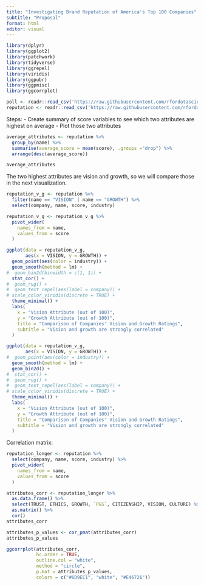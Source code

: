 ```yaml
---
title: "Investigating Brand Reputation of America's Top 100 Companies"
subtitle: "Proposal"
format: html
editor: visual
---
```


```r
library(dplyr)
library(ggplot2)
library(patchwork)
library(tidyverse)
library(ggrepel)
library(viridis)
library(ggpubr)
library(ggpmisc)
library(ggcorrplot)
```

```r
poll <- readr::read_csv('https://raw.githubusercontent.com/rfordatascience/tidytuesday/master/data/2022/2022-05-31/poll.csv') 
reputation <- readr::read_csv('https://raw.githubusercontent.com/rfordatascience/tidytuesday/master/data/2022/2022-05-31/reputation.csv')
```

Steps:
- Create summary of score variables to see which two attributes are highest on average
- Plot those two attributes

```r
average_attributes <- reputation %>%
  group_by(name) %>%
  summarise(average_score = mean(score), .groups ="drop") %>%
  arrange(desc(average_score))

average_attributes

```

The two highest attributes are vision and growth, so we will compare those in the next visualization. 

```r

reputation_v_g <- reputation %>%
  filter(name == "VISION" | name == "GROWTH") %>%
  select(company, name, score, industry)

reputation_v_g <- reputation_v_g %>%
  pivot_wider(
    names_from = name,
    values_from = score
  )

```

```r
ggplot(data = reputation_v_g,
       aes(x = VISION, y = GROWTH)) +
  geom_point(aes(color = industry)) +
  geom_smooth(method = lm) + 
#  geom_bin2d(binwidth = c(1, 1)) +
  stat_cor() +  
#  geom_rug() +
#  geom_text_repel(aes(label = company)) + 
# scale_color_viridis(discrete = TRUE) +
  theme_minimal() + 
  labs(
    x = "Vision Attribute (out of 100)",
    y = "Growth Attribute (out of 100)",
    title = "Comparison of Companies' Vision and Growth Ratings",
    subtitle = "Vision and growth are strongly correlated"
  )
```

```r
ggplot(data = reputation_v_g,
       aes(x = VISION, y = GROWTH)) +
#  geom_point(aes(color = industry)) +
  geom_smooth(method = lm) + 
  geom_bin2d() +
#  stat_cor() +  
#  geom_rug() +
#  geom_text_repel(aes(label = company)) + 
# scale_color_viridis(discrete = TRUE) +
  theme_minimal() + 
  labs(
    x = "Vision Attribute (out of 100)",
    y = "Growth Attribute (out of 100)",
    title = "Comparison of Companies' Vision and Growth Ratings",
    subtitle = "Vision and growth are strongly correlated"
  )
```

Correlation matrix:

```r
reputation_longer <- reputation %>%
  select(company, name, score, industry) %>%
  pivot_wider(
    names_from = name,
    values_from = score
  )

```

```r
attributes_corr <- reputation_longer %>%
  as.data.frame() %>%                
  select(TRUST, ETHICS, GROWTH, `P&S`, CITIZENSHIP, VISION, CULTURE) %>%                   
  as.matrix() %>%                   
  cor() 
attributes_corr

attributes_p_values <- cor_pmat(attributes_corr)
attributes_p_values
```

```r
ggcorrplot(attributes_corr, 
           hc.order = TRUE, 
           outline.col = "white",
           method = "circle",
           p.mat = attributes_p_values,
           colors = c("#6D9EC1", "white", "#E46726"))
```











